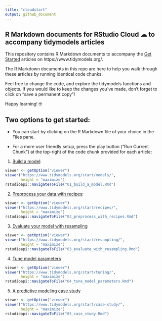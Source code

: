 ```yaml
---
title: "cloudstart"
output: github_document
---
```


## R Markdown documents for RStudio Cloud ☁ to accompany tidymodels articles

This repository contains R Markdown documents to accompany the [Get Started](https://www.tidymodels.org/start/) articles on https://www.tidymodels.org/. 

The R Markdown documents in this repo are here to help you walk through these articles by running identical code chunks.

Feel free to change the code, and explore the tidymodels functions and objects.
If you would like to keep the changes you've made, don't forget to click on "save a permanent copy"! 

Happy learning! 🤓

## Two options to get started:

+ You can start by clicking on the R Markdown file of your choice in the Files pane.

+ For a more user friendly setup, press the play button ("Run Current Chunk") at the top-right of the code chunk provided for each article: 

1. [Build a model](https://www.tidymodels.org/start/models/):

```r
viewer <- getOption("viewer")
viewer("https://www.tidymodels.org/start/models/", 
       height = "maximize")
rstudioapi::navigateToFile("01_build_a_model.Rmd")
```

2. [Preprocess your data with recipes](https://www.tidymodels.org/start/recipes):

```r
viewer <- getOption("viewer")
viewer("https://www.tidymodels.org/start/recipes/", 
       height = "maximize")
rstudioapi::navigateToFile("02_preprocess_with_recipes.Rmd")
```

3. [Evaluate your model with resampling](https://www.tidymodels.org/start/resampling)  

```r
viewer <- getOption("viewer")
viewer("https://www.tidymodels.org/start/resampling/", 
       height = "maximize")
rstudioapi::navigateToFile("03_evaluate_with_resampling.Rmd")
```

4. [Tune model parameters](https://www.tidymodels.org/start/tuning/)  

```r
viewer <- getOption("viewer")
viewer("https://www.tidymodels.org/start/tuning/", 
       height = "maximize")
rstudioapi::navigateToFile("04_tune_model_parameters.Rmd")
```

5. [A predictive modeling case study](https://www.tidymodels.org/start/case-study/)

```r
viewer <- getOption("viewer")
viewer("https://www.tidymodels.org/start/case-study/", 
       height = "maximize")
rstudioapi::navigateToFile("05_case_study.Rmd")
```
